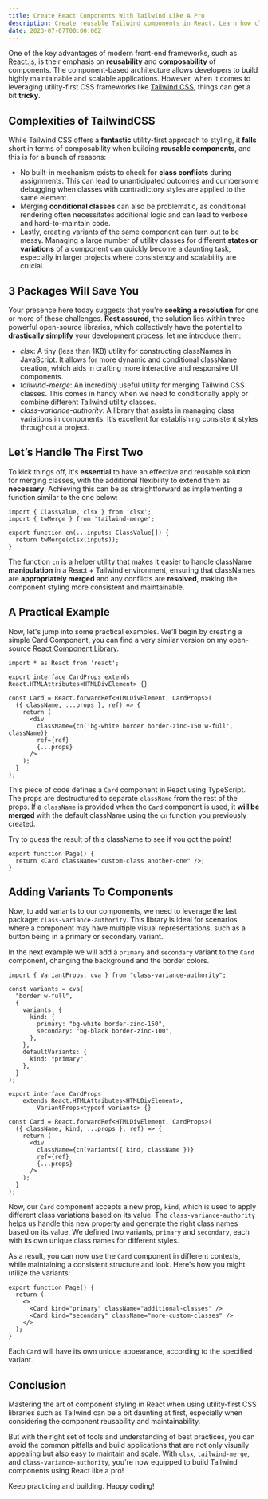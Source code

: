 ```yaml
---
title: Create React Components With Tailwind Like A Pro
description: Create reusable Tailwind components in React. Learn how clsx, tailwind-merge, and class-variation-authority can simplify your coding journey.
date: 2023-07-07T00:00:00Z
---
```


One of the key advantages of modern front-end frameworks, such as [React.js](https://react.dev/), is their emphasis on **reusability** and **composability** of components. The component-based architecture allows developers to build highly maintainable and scalable applications. However, when it comes to leveraging utility-first CSS frameworks like [Tailwind CSS](https://tailwindcss.com/), things can get a bit **tricky**.

## Complexities of TailwindCSS

While Tailwind CSS offers a **fantastic** utility-first approach to styling, it **falls** short in terms of composability when building **reusable components**, and this is for a bunch of reasons:

- No built-in mechanism exists to check for **class conflicts** during assignments. This can lead to unanticipated outcomes and cumbersome debugging when classes with contradictory styles are applied to the same element.
- Merging **conditional classes** can also be problematic, as conditional rendering often necessitates additional logic and can lead to verbose and hard-to-maintain code.
- Lastly, creating variants of the same component can turn out to be messy. Managing a large number of utility classes for different **states or variations** of a component can quickly become a daunting task, especially in larger projects where consistency and scalability are crucial.

## 3 Packages Will Save You

Your presence here today suggests that you're **seeking a resolution** for one or more of these challenges. **Rest assured**, the solution lies within three powerful open-source libraries, which collectively have the potential to **drastically simplify** your development process, let me introduce them:

- _clsx_: A tiny (less than 1KB) utility for constructing classNames in JavaScript. It allows for more dynamic and conditional className creation, which aids in crafting more interactive and responsive UI components.
- _tailwind-merge_: An incredibly useful utility for merging Tailwind CSS classes. This comes in handy when we need to conditionally apply or combine different Tailwind utility classes.
- _class-variance-authority_: A library that assists in managing class variations in components. It’s excellent for establishing consistent styles throughout a project.

## Let’s Handle The First Two

To kick things off, it's **essential** to have an effective and reusable solution for merging classes, with the additional flexibility to extend them as **necessary**. Achieving this can be as straightforward as implementing a function similar to the one below:

```tsx
import { ClassValue, clsx } from 'clsx';
import { twMerge } from 'tailwind-merge';

export function cn(...inputs: ClassValue[]) {
  return twMerge(clsx(inputs));
}
```

The function `cn` is a helper utility that makes it easier to handle className **manipulation** in a React + Tailwind environment, ensuring that classNames are **appropriately merged** and any conflicts are **resolved**, making the component styling more consistent and maintainable.

## A Practical Example

Now, let's jump into some practical examples. We'll begin by creating a simple Card Component, you can find a very similar version on my open-source [React Component Library](https://github.com/askides/ui).

```tsx
import * as React from 'react';

export interface CardProps extends React.HTMLAttributes<HTMLDivElement> {}

const Card = React.forwardRef<HTMLDivElement, CardProps>(
  ({ className, ...props }, ref) => {
    return (
      <div
        className={cn('bg-white border border-zinc-150 w-full', className)}
        ref={ref}
        {...props}
      />
    );
  }
);
```

This piece of code defines a `Card` component in React using TypeScript. The props are destructured to separate `className` from the rest of the props. If a `className` is provided when the `Card` component is used, it **will be merged** with the default className using the `cn` function you previously created.

Try to guess the result of this className to see if you got the point!

```tsx
export function Page() {
  return <Card className="custom-class another-one" />;
}
```

## Adding Variants To Components

Now, to add variants to our components, we need to leverage the last package: `class-variance-authority`. This library is ideal for scenarios where a component may have multiple visual representations, such as a button being in a primary or secondary variant.

In the next example we will add a `primary` and `secondary` variant to the `Card` component, changing the background and the border colors.

```tsx
import { VariantProps, cva } from "class-variance-authority";

const variants = cva(
  "border w-full",
  {
    variants: {
      kind: {
        primary: "bg-white border-zinc-150",
        secondary: "bg-black border-zinc-100",
      },
    },
    defaultVariants: {
      kind: "primary",
    },
  }
);

export interface CardProps
	extends React.HTMLAttributes<HTMLDivElement>,
		VariantProps<typeof variants> {}

const Card = React.forwardRef<HTMLDivElement, CardProps>(
  ({ className, kind, ...props }, ref) => {
    return (
      <div
        className={cn(variants({ kind, className })}
        ref={ref}
        {...props}
      />
    );
  }
);
```

Now, our `Card` component accepts a new prop, `kind`, which is used to apply different class variations based on its value. The `class-variance-authority` helps us handle this new property and generate the right class names based on its value. We defined two variants, `primary` and `secondary`, each with its own unique class names for different styles.

As a result, you can now use the `Card` component in different contexts, while maintaining a consistent structure and look. Here's how you might utilize the variants:

```tsx
export function Page() {
  return (
    <>
      <Card kind="primary" className="additional-classes" />
      <Card kind="secondary" className="more-custom-classes" />
    </>
  );
}
```

Each `Card` will have its own unique appearance, according to the specified variant.

## Conclusion

Mastering the art of component styling in React when using utility-first CSS libraries such as Tailwind can be a bit daunting at first, especially when considering the component reusability and maintainability.

But with the right set of tools and understanding of best practices, you can avoid the common pitfalls and build applications that are not only visually appealing but also easy to maintain and scale. With `clsx`, `tailwind-merge`, and `class-variance-authority`, you're now equipped to build Tailwind components using React like a pro!

Keep practicing and building. Happy coding!
